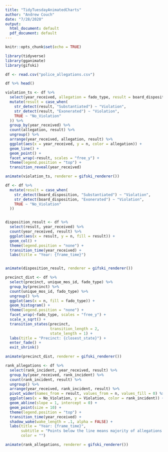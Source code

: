 ```yaml
---
title: "TidyTuesdayAnimatedCharts"
author: "Andrew Couch"
date: "7/28/2020"
output:
  html_document: default
  pdf_document: default
---
```


```r
knitr::opts_chunk$set(echo = TRUE)
```

```r
library(tidyverse)
library(gganimate)
library(gifski)

df <- read.csv("police_allegations.csv")

df %>% head()
```

```r
violation_ts <- df %>% 
  select(year_received, allegation = fado_type, result = board_disposition) %>% 
  mutate(result = case_when(
    str_detect(result, "Substantiated") ~ "Violation",
    str_detect(result, "Exonerated") ~ "Violation",
    TRUE ~ "No_Violation"
  )) %>% 
  group_by(year_received) %>% 
  count(allegation, result) %>% 
  ungroup() %>% 
  arrange(year_received, allegation, result) %>% 
  ggplot(aes(x = year_received, y = n, color = allegation)) + 
  geom_line() + 
  geom_point() + 
  facet_wrap(~result, scales = "free_y") + 
  theme(legend.position = "top") + 
  transition_reveal(year_received)

animate(violation_ts, renderer = gifski_renderer())

```

```r
df <- df %>% 
  mutate(result = case_when(
    str_detect(board_disposition, "Substantiated") ~ "Violation",
    str_detect(board_disposition, "Exonerated") ~ "Violation",
    TRUE ~ "No_Violation"
  ))


disposition_result <- df %>% 
  select(result, year_received) %>% 
  count(year_received, result) %>% 
  ggplot(aes(x = result, y = n, fill = result)) + 
  geom_col() + 
  theme(legend.position = "none") + 
  transition_time(year_received) + 
  labs(title = "Year: {frame_time}")


animate(disposition_result, renderer = gifski_renderer())
```


```r
precinct_dist <- df %>% 
  select(precinct, unique_mos_id, fado_type) %>% 
  group_by(precinct) %>% 
  count(unique_mos_id, fado_type) %>% 
  ungroup() %>% 
  ggplot(aes(x = n, fill = fado_type)) + 
  geom_histogram() + 
  theme(legend.position = "none") + 
  facet_wrap(~fado_type, scales = "free_y") + 
  scale_x_sqrt() + 
  transition_states(precinct,
                    transition_length = 2,
                    state_length = 1) + 
  labs(title = "Precinct: {closest_state}") + 
  enter_fade() + 
  exit_shrink()

animate(precinct_dist, renderer = gifski_renderer())
```

```r


rank_allegations <- df %>% 
  select(rank_incident, year_received, result) %>% 
  group_by(year_received, rank_incident) %>% 
  count(rank_incident, result) %>% 
  ungroup() %>% 
  arrange(year_received, rank_incident, result) %>% 
  pivot_wider(names_from = result, values_from = n, values_fill = 0) %>% 
  ggplot(aes(x = No_Violation, y = Violation, color = rank_incident)) + 
  geom_abline(slope = 1, intercept = 0) + 
  geom_point(size = 10) + 
  theme(legend.position = "top") + 
  transition_time(year_received) + 
  shadow_wake(wake_length = .1, alpha = FALSE) + 
  labs(title = "Year: {frame_time}",
       subtitle = "Points below the line means majority of allegations were false \npoints above the line means majority of allegations were true",
       color = "")

animate(rank_allegations, renderer = gifski_renderer())
```














